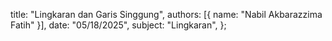   title: "Lingkaran dan Garis Singgung",
  authors: [{ name: "Nabil Akbarazzima Fatih" }],
  date: "05/18/2025",
  subject: "Lingkaran",
};
